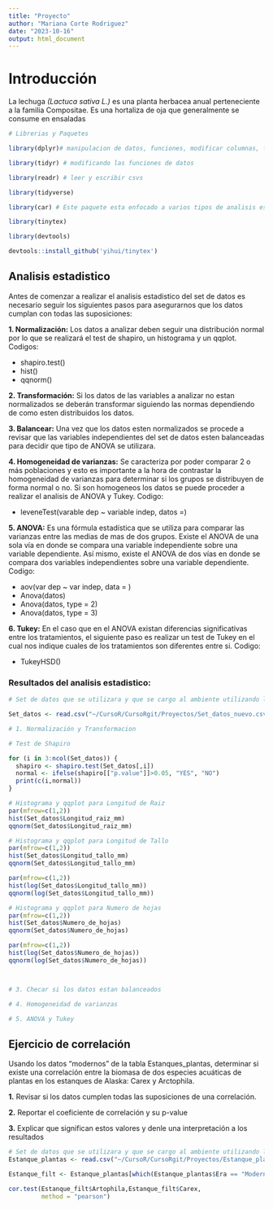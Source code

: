 ```yaml
---
title: "Proyecto"
author: "Mariana Corte Rodriguez"
date: "2023-10-16"
output: html_document
---
```

# Introducción

La lechuga _(Lactuca sativa L.)_ es una planta herbacea anual perteneciente a la familia Compositae. Es una hortaliza de oja que generalmente se consume en ensaladas

```r
# Librerias y Paquetes

library(dplyr)# manipulacion de datos, funciones, modificar columnas, filtrar, reordenar, calculos, etc.

library(tidyr) # modificando las funciones de datos

library(readr) # leer y escribir csvs

library(tidyverse)

library(car) # Este paquete esta enfocado a varios tipos de analisis estadisticos y su funcion de ANOVA tiene un argumento para lidiar con datos desbalanceados (Tipo II y III). Ademas que este paquete tambien cuenta con la funcion levene para checar igualdad de varianzas.

library(tinytex)

library(devtools)

devtools::install_github('yihui/tinytex')

```

## Analisis estadistico

Antes de comenzar a realizar el analisis estadistico del set de datos es necesario seguir los siguientes pasos para asegurarnos que los datos cumplan con todas las suposiciones:

__1. Normalización:__ Los datos a analizar deben seguir una distribución normal por lo que se realizará el test de shapiro, un histograma y un qqplot. Codigos:

* shapiro.test()
* hist()
* qqnorm()

__2. Transformación:__ Si los datos de las variables a analizar no estan normalizados se deberán transformar siguiendo las normas dependiendo de como esten distribuidos los datos.

__3. Balancear:__ Una vez que los datos esten normalizados se procede a revisar que las variables independientes del set de datos esten balanceadas para decidir que tipo de ANOVA se utilizara.

__4. Homogeneidad de varianzas:__ Se caracteriza por poder comparar 2 o más poblaciones y esto es importante a la hora de contrastar la homogeneidad de varianzas para determinar si los grupos se distribuyen de forma normal o no. Si son homogeneos los datos se puede proceder a realizar el analisis de ANOVA y Tukey. Codigo:

* leveneTest(varable dep ~ variable indep, datos =)

__5. ANOVA:__ Es una fórmula estadística que se utiliza para comparar las varianzas entre las medias de mas de dos grupos. Existe el ANOVA de una sola vía en donde se compara una variable independiente sobre una variable dependiente. Así mismo, existe el ANOVA de dos vías en donde se compara dos variables independientes sobre una variable dependiente. Codigo:

* aov(var dep ~ var indep, data = )
* Anova(datos)
* Anova(datos, type = 2)
* Anova(datos, type = 3)

__6. Tukey:__ En el caso que en el ANOVA existan diferencias significativas entre los tratamientos, el siguiente paso es realizar un test de Tukey en el cual nos indique cuales de los tratamientos son diferentes entre si. Codigo:

* TukeyHSD()

### Resultados del analisis estadistico:
```r
# Set de datos que se utilizara y que se cargo al ambiente utilizando la libreria readr: 

Set_datos <- read.csv("~/CursoR/CursoRgit/Proyectos/Set_datos_nuevo.csv")

```

```r
# 1. Normalización y Transformacion

# Test de Shapiro

for (i in 3:ncol(Set_datos)) {
  shapiro <- shapiro.test(Set_datos[,i])
  normal <- ifelse(shapiro[["p.value"]]>0.05, "YES", "NO")
  print(c(i,normal))
}

# Histograma y qqplot para Longitud de Raiz
par(mfrow=c(1,2))
hist(Set_datos$Longitud_raiz_mm)
qqnorm(Set_datos$Longitud_raiz_mm)

# Histograma y qqplot para Longitud de Tallo
par(mfrow=c(1,2))
hist(Set_datos$Longitud_tallo_mm)
qqnorm(Set_datos$Longitud_tallo_mm)

par(mfrow=c(1,2))
hist(log(Set_datos$Longitud_tallo_mm))
qqnorm(log(Set_datos$Longitud_tallo_mm))

# Histograma y qqplot para Numero de hojas
par(mfrow=c(1,2))
hist(Set_datos$Numero_de_hojas)
qqnorm(Set_datos$Numero_de_hojas)

par(mfrow=c(1,2))
hist(log(Set_datos$Numero_de_hojas))
qqnorm(log(Set_datos$Numero_de_hojas))



# 3. Checar si los datos estan balanceados

# 4. Homogeneidad de varianzas

# 5. ANOVA y Tukey
```


## Ejercicio de correlación

Usando los datos “modernos” de la tabla Estanques_plantas, determinar si existe una correlación entre la biomasa de dos especies acuáticas de plantas en los estanques de Alaska: Carex y Arctophila.

__1.__ Revisar si los datos cumplen todas las suposiciones de una correlación.

__2.__ Reportar el coeficiente de correlación y su p-value

__3.__ Explicar que significan estos valores y denle una interpretación a los resultados


```r
# Set de datos que se utilizara y que se cargo al ambiente utilizando la libreria readr:
Estanque_plantas <- read.csv("~/CursoR/CursoRgit/Proyectos/Estanque_plantas.csv")

Estanque_filt <- Estanque_plantas[which(Estanque_plantas$Era == "Modern"),]

cor.test(Estanque_filt$Artophila,Estanque_filt$Carex,
         method = "pearson")
```


